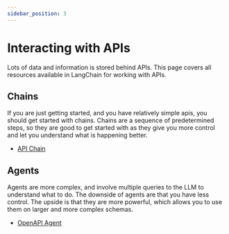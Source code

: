 ```yaml
---
sidebar_position: 3
---
```


# Interacting with APIs

Lots of data and information is stored behind APIs.
This page covers all resources available in LangChain for working with APIs.

## Chains

If you are just getting started, and you have relatively simple apis, you should get started with chains.
Chains are a sequence of predetermined steps, so they are good to get started with as they give you more control and let you 
understand what is happening better.

- [API Chain](/docs/use_cases/apis/api.html)

## Agents

Agents are more complex, and involve multiple queries to the LLM to understand what to do.
The downside of agents are that you have less control. The upside is that they are more powerful,
which allows you to use them on larger and more complex schemas. 

- [OpenAPI Agent](/docs/integrations/toolkits/openapi.html)
